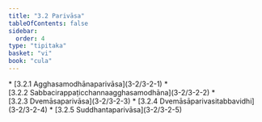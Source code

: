 ```yaml
---
title: "3.2 Parivāsa"
tableOfContents: false
sidebar:
  order: 4
type: "tipitaka"
basket: "vi"
book: "cula"
---
```



<DynamicBreadcrumb />



<TableOfContents book="cula" section="3.2">
* [3.2.1 Agghasamodhānaparivāsa](3-2/3-2-1)
* [3.2.2 Sabbacirappaṭicchannaagghasamodhāna](3-2/3-2-2)
* [3.2.3 Dvemāsaparivāsa](3-2/3-2-3)
* [3.2.4 Dvemāsāparivasitabbavidhi](3-2/3-2-4)
* [3.2.5 Suddhantaparivāsa](3-2/3-2-5)
</TableOfContents>